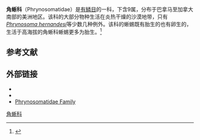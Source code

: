 {{Automatic taxobox
| image = Phrynosoma platyrhinos01.jpg
| image_caption = ''[[Phrynosoma_platyrhinos|Phrynosoma platyrhinos]]''
| taxon = Phrynosomatidae
| authority = [[Leopold_Fitzinger|Fitzinger]], 1843
| subdivision_ranks = 属
| subdivision =
''[[Callisaurus|Callisaurus]]''<br>
''[[Cophosaurus|Cophosaurus]]''<br>
{{extinct}}''[[Desertiguana|Desertiguana]]''<br>
''[[Holbrookia|Holbrookia]]''<br>
''[[Petrosaurus|Petrosaurus]]''<br>
''[[Phrynosoma|Phrynosoma]]''<br>
''[[Sceloporus|Sceloporus]]''<br>
''[[尤马蜥属|Uma]]''<br>
''[[Urosaurus|Urosaurus]]''<br>
''[[Uta_(genus)|Uta]]''
}}

'''角蜥科'''（Phrynosomatidae）是[[有鳞目|有鳞目]]的一科，下含9属，分布于巴拿马至加拿大南部的美洲地区。该科的大部分物种生活在炎热干燥的沙漠地带，只有''[[Phrynosoma_hernandesi|Phrynosoma hernandesi]]''等少数几种例外。该科的蜥蜴既有胎生的也有卵生的，生活于高海拔的角蜥科蜥蜴更多为胎生。<ref name=EoR>{{cite book |editor=Cogger, H.G. |editor2=Zweifel, R.G.|author= Bauer, Aaron M.|year=1998|title=Encyclopedia of Reptiles and Amphibians|url=https://archive.org/details/encyclopediaofre0000unse_h2i0 |publisher= Academic Press|location=San Diego|pages= [https://archive.org/details/encyclopediaofre0000unse_h2i0/page/142 142]–144|isbn= 0-12-178560-2}}</ref>

==参考文献==
{{Reflist}}

==外部链接==
*{{Wikispecies-inline}}
*{{Commonscat-inline}}
* [https://web.archive.org/web/20090514074440/http://www.jcvi.org/reptiles/families/phrynosomatidae.php Phrynosomatidae Family]
{{有鱗目}}
{{Taxonbar|from=Q852822}}

[[Category:角蜥科|]]